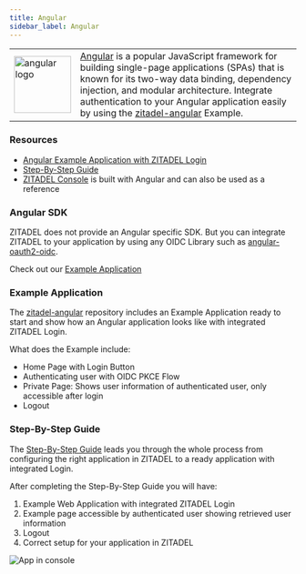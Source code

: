 ```yaml
---
title: Angular
sidebar_label: Angular
---
```


<table>
    <tr>
        <td width="100px">
            <img width="100px" src="/docs/img/tech/angular.svg" alt="angular logo"/>
        </td>
        <td>
            <a href="https://angular.io/" target="_blank">Angular</a> is a popular JavaScript framework for building single-page applications (SPAs) that is known for its two-way data binding, dependency injection, and modular architecture.
            Integrate authentication to your Angular application easily by using the <a href="https://github.com/zitadel/zitadel-angular" target="_blank">zitadel-angular</a> Example.
        </td>
    </tr>
</table>

### Resources
- [Angular Example Application with ZITADEL Login](https://github.com/zitadel/zitadel-angular)
- [Step-By-Step Guide](/docs/examples/login/angular)
- [ZITADEL Console](https://github.com/zitadel/zitadel/tree/main/apps/console) is built with Angular and can also be used as a reference


### Angular SDK

ZITADEL does not provide an Angular specific SDK.
But you can integrate ZITADEL to your application by using any OIDC Library such as [angular-oauth2-oidc](https://github.com/manfredsteyer/angular-oauth2-oidc).

Check out our [Example Application](/docs/sdk-examples/angular#example-application)

### Example Application

The [zitadel-angular](https://github.com/zitadel/zitadel-angular) repository includes an Example Application ready to start and show how an Angular application looks like with integrated ZITADEL Login.

What does the Example include:
- Home Page with Login Button
- Authenticating user with OIDC PKCE Flow
- Private Page: Shows user information of authenticated user, only accessible after login
- Logout

### Step-By-Step Guide

The [Step-By-Step Guide](/docs/examples/login/angular) leads you through the whole process from configuring the right application in ZITADEL to a ready application with integrated Login.

After completing the Step-By-Step Guide you will have:
1. Example Web Application with integrated ZITADEL Login
2. Example page accessible by authenticated user showing retrieved user information
3. Logout
4. Correct setup for your application in ZITADEL

![App in console](/img/angular/app-screen.png)
